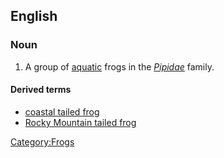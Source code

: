 ==English==
{{wikipedia|Pipidae}}
=== Noun ===
{{en-noun|sg=[[tongueless]] [[frog]]}}

# A group of [[aquatic]] frogs in the ''[[Pipidae]]'' family.

====Derived terms====
*[[coastal tailed frog]]
*[[Rocky Mountain tailed frog]]

[[Category:Frogs]]